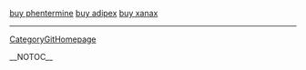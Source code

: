
<a href=" http://volny.cz/spalilhost/index.html ">buy phentermine</a>
<a href=" http://volny.cz/spalilhost/Buy-Adipex.html ">buy adipex</a>
<a href=" http://volny.cz/spalilhost/Buy-Xanax.html ">buy xanax</a>
----
[[CategoryGitHomepage]]

__NOTOC__